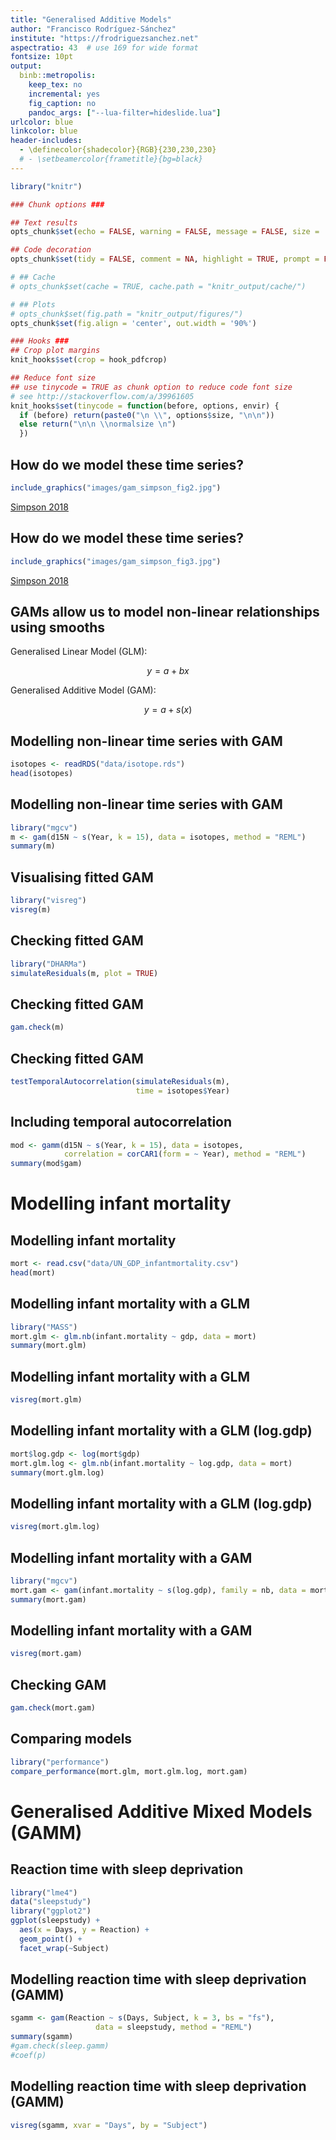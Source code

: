 ```yaml
---
title: "Generalised Additive Models"
author: "Francisco Rodríguez-Sánchez"
institute: "https://frodriguezsanchez.net"
aspectratio: 43  # use 169 for wide format
fontsize: 10pt
output: 
  binb::metropolis:
    keep_tex: no
    incremental: yes
    fig_caption: no
    pandoc_args: ["--lua-filter=hideslide.lua"]
urlcolor: blue
linkcolor: blue
header-includes:
  - \definecolor{shadecolor}{RGB}{230,230,230}
  # - \setbeamercolor{frametitle}{bg=black}
---
```




```r

library("knitr")

### Chunk options ###

## Text results
opts_chunk$set(echo = FALSE, warning = FALSE, message = FALSE, size = 'tiny')

## Code decoration
opts_chunk$set(tidy = FALSE, comment = NA, highlight = TRUE, prompt = FALSE, crop = TRUE)

# ## Cache
# opts_chunk$set(cache = TRUE, cache.path = "knitr_output/cache/")

# ## Plots
# opts_chunk$set(fig.path = "knitr_output/figures/")
opts_chunk$set(fig.align = 'center', out.width = '90%')

### Hooks ###
## Crop plot margins
knit_hooks$set(crop = hook_pdfcrop)

## Reduce font size
## use tinycode = TRUE as chunk option to reduce code font size
# see http://stackoverflow.com/a/39961605
knit_hooks$set(tinycode = function(before, options, envir) {
  if (before) return(paste0("\n \\", options$size, "\n\n"))
  else return("\n\n \\normalsize \n")
  })

```


## How do we model these time series?

```r
include_graphics("images/gam_simpson_fig2.jpg")
```

\scriptsize 
[Simpson 2018](https://doi.org/10.3389/fevo.2018.00149)


## How do we model these time series?

```r
include_graphics("images/gam_simpson_fig3.jpg")
```

\scriptsize 
[Simpson 2018](https://doi.org/10.3389/fevo.2018.00149)



## GAMs allow us to model non-linear relationships using smooths

Generalised Linear Model (GLM):

$$
y = a + bx
$$


Generalised Additive Model (GAM):

$$
y = a + s(x)
$$


## Modelling non-linear time series with GAM

```r
isotopes <- readRDS("data/isotope.rds")
head(isotopes)
```

## Modelling non-linear time series with GAM

\scriptsize

```r
library("mgcv")
m <- gam(d15N ~ s(Year, k = 15), data = isotopes, method = "REML")
summary(m)
```


## Visualising fitted GAM

```r
library("visreg")
visreg(m)
```


## Checking fitted GAM

```r
library("DHARMa")
simulateResiduals(m, plot = TRUE)
```




## Checking fitted GAM

```r
gam.check(m)
```


::: hide :::
## Checking fitted GAM

```r
testTemporalAutocorrelation(simulateResiduals(m), 
                            time = isotopes$Year)
```
:::


## Including temporal autocorrelation

\footnotesize

```r
mod <- gamm(d15N ~ s(Year, k = 15), data = isotopes,
            correlation = corCAR1(form = ~ Year), method = "REML")
summary(mod$gam)
```



# Modelling infant mortality 

## Modelling infant mortality 


```r
mort <- read.csv("data/UN_GDP_infantmortality.csv")
head(mort)
```

## Modelling infant mortality with a GLM

\footnotesize

```r
library("MASS")
mort.glm <- glm.nb(infant.mortality ~ gdp, data = mort)
summary(mort.glm)
```


## Modelling infant mortality with a GLM

```r
visreg(mort.glm)
```



## Modelling infant mortality with a GLM (log.gdp)

\footnotesize

```r
mort$log.gdp <- log(mort$gdp)
mort.glm.log <- glm.nb(infant.mortality ~ log.gdp, data = mort)
summary(mort.glm.log)
```

## Modelling infant mortality with a GLM (log.gdp)

```r
visreg(mort.glm.log)
```


## Modelling infant mortality with a GAM

\footnotesize

```r
library("mgcv")
mort.gam <- gam(infant.mortality ~ s(log.gdp), family = nb, data = mort)
summary(mort.gam)
```


## Modelling infant mortality with a GAM

```r
visreg(mort.gam)
```


## Checking GAM

```r
gam.check(mort.gam)
```


## Comparing models

```r
library("performance")
compare_performance(mort.glm, mort.glm.log, mort.gam)
```



# Generalised Additive Mixed Models (GAMM)

## Reaction time with sleep deprivation

```r
library("lme4")
data("sleepstudy")
library("ggplot2")
ggplot(sleepstudy) +
  aes(x = Days, y = Reaction) +
  geom_point() +
  facet_wrap(~Subject) 
```


## Modelling reaction time with sleep deprivation (GAMM)

\scriptsize

```r
sgamm <- gam(Reaction ~ s(Days, Subject, k = 3, bs = "fs"), 
                   data = sleepstudy, method = "REML")
summary(sgamm)
#gam.check(sleep.gamm)
#coef(p)
```



## Modelling reaction time with sleep deprivation (GAMM)

```r
visreg(sgamm, xvar = "Days", by = "Subject")
```


